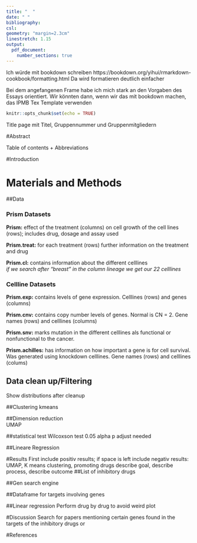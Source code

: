 ```yaml
---
title: "  "
date: " "
bibliography:
csl: 
geometry: "margin=2.3cm"
linestretch: 1.15
output: 
  pdf_document:
    number_sections: true
---
```





Ich würde mit bookdown schreiben https://bookdown.org/yihui/rmarkdown-cookbook/formatting.html
Da wird formatieren deutlich einfacher

Bei dem angefangenen Frame habe ich mich stark an den Vorgaben des Essays orientiert. Wir könnten dann, wenn wir das mit bookdown machen, das IPMB Tex Template verwenden 

```r
knitr::opts_chunk$set(echo = TRUE)
```

Title page mit Titel, Gruppennummer und Gruppenmitgliedern

#Abstract

Table of contents
+
Abbreviations


#Introduction



# Materials and Methods

##Data 

### Prism Datasets  

**Prism:** effect of the treatment (columns) on cell growth of the cell lines (rows); includes drug, dosage and assay used

**Prism.treat:** for each treatment (rows) further information on the treatment and drug

**Prism.cl:** contains information about the different celllines    
*if we search after "breast" in the column lineage we get our 22 celllines*

### Cellline Datasets  

**Prism.exp:** contains levels of gene expression. Celllines (rows) and genes (columns)

**Prism.cnv:** contains copy number levels of genes. Normal is CN = 2. Gene names (rows) and celllines (columns)

**Prism.snv:** marks mutation in the different celllines als functional or nonfunctional to the cancer.

**Prism.achilles:** has information on how important a gene is for cell survival. Was generated using knockdown celllines. Gene names (rows) and celllines (colums)
   

## Data clean up/Filtering
Show distributions after cleanup
   
##Clustering
kmeans

##Dimension reduction  
UMAP

##statistical test
Wilcoxson test
0.05 alpha
p adjust needed

##Lineare Regression

#Results
First include positiv results; if space is left include negativ results: UMAP, K means clustering, promoting drugs
describe goal, describe process, describe outcome
##List of inhibitory drugs


##Gen search engine

##Dataframe for targets involving genes

##Linear regression
Perform drug by drug to avoid weird plot

#Discussion
Search for papers mentioning certain genes found in the targets of the inhibitory drugs or 


#References
